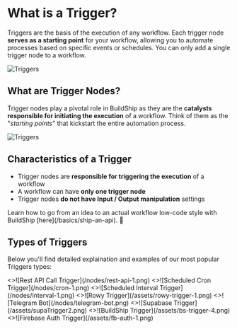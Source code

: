 
# What is a Trigger?

Triggers are the basis of the execution of any workflow. Each trigger node **serves as a starting point** for your
workflow, allowing you to automate processes based on specific events or schedules. You can only add a single trigger
node to a workflow.

<Image src={triggers1} alt='Triggers' width={1200} priority={true} />

## What are Trigger Nodes?

Trigger nodes play a pivotal role in BuildShip as they are the **catalysts responsible for initiating the execution** of
a workflow. Think of them as the "_starting points_" that kickstart the entire automation process.

<div
  style={{
    display: 'flex',
    justifyContent: 'center', // Center horizontally
    alignItems: 'center', // Center vertically
  }}
>
  <Image src={triggers2} alt='Triggers' width={1200} />
</div>

## Characteristics of a Trigger

- Trigger nodes are **responsible for triggering the execution** of a workflow
- A workflow can have **only one trigger node**
- Trigger nodes **do not have Input / Output manipulation** settings

<Callout type='info' emoji='💡'>
  Learn how to go from an idea to an actual workflow low-code style with BuildShip [here](/basics/ship-an-api). 🚀
</Callout>

## Types of Triggers

Below you'll find detailed explaination and examples of our most popular Triggers types:

<Cards num={3}>
  <Card image arrow title='Rest API Call' href='/trigger-nodes/rest-api'>
    <>![Rest API Call Trigger](/nodes/rest-api-1.png)</>
  </Card>
  <Card image arrow title='Scheduled Cron' href='/trigger-nodes/scheduled-cron'>
    <>![Scheduled Cron Trigger](/nodes/cron-1.png)</>
  </Card>
  <Card image arrow title='Scheduled Interval' href='/trigger-nodes/scheduled-interval'>
    <>![Scheduled Interval Trigger](/nodes/interval-1.png)</>
  </Card>
  <Card image arrow title='Rowy Trigger' href='/trigger-nodes/rowy-trigger'>
    <>![Rowy Trigger](/assets/rowy-trigger-1.png)</>
  </Card>
  <Card image arrow title='Telegram Bot' href='/trigger-nodes/telegram-bot'>
    <>![Telegram Bot](/nodes/telegram-bot.png)</>
  </Card>
  <Card image arrow title='Supabase Trigger' href='/trigger-nodes/supabase-trigger'>
    <>![Supabase Trigger](/assets/supaTrigger2.png)</>
  </Card>
  <Card image arrow title='BuildShip Trigger' href='/trigger-nodes/buildship-trigger'>
    <>![BuildShip Trigger](/assets/bs-trigger-4.png)</>
  </Card>
  <Card image arrow title='Firebase Auth Trigger' href='/trigger-nodes/firebase-auth'>
    <>![Firebase Auth Trigger](/assets/fb-auth-1.png)</>
  </Card>
</Cards>
